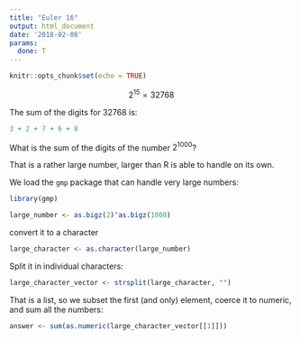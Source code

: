 ```yaml
---
title: "Euler 16"
output: html_document
date: '2018-02-08'
params:
  done: T
---
```


```r
knitr::opts_chunk$set(echo = TRUE)
```

$$2^{15} = 32768$$

The sum of the digits for 32768 is:

```r
3 + 2 + 7 + 6 + 8
```

What is the sum of the digits of the number $2^{1000}$?

That is a rather large number, larger than R is able to handle on its own.

We load the `gmp` package that can handle very large numbers:

```r
library(gmp)
```


```r
large_number <- as.bigz(2)^as.bigz(1000)
```

convert it to a character

```r
large_character <- as.character(large_number)
```
Split it in individual characters:

```r
large_character_vector <- strsplit(large_character, "")
```

That is a list, so we subset the first (and only) element, coerce it to 
numeric, and sum all the numbers:
```r
answer <- sum(as.numeric(large_character_vector[[1]]))
```


